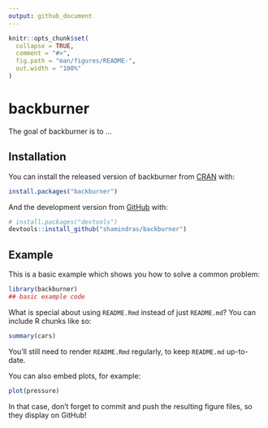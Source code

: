 ```yaml
---
output: github_document
---
```


<!-- README.md is generated from README.Rmd. Please edit that file -->

```r
knitr::opts_chunk$set(
  collapse = TRUE,
  comment = "#>",
  fig.path = "man/figures/README-",
  out.width = "100%"
)
```
# backburner

<!-- badges: start -->
<!-- badges: end -->

The goal of backburner is to ...

## Installation

You can install the released version of backburner from [CRAN](https://CRAN.R-project.org) with:

``` r
install.packages("backburner")
```

And the development version from [GitHub](https://github.com/) with:

``` r
# install.packages("devtools")
devtools::install_github("shamindras/backburner")
```
## Example

This is a basic example which shows you how to solve a common problem:

```r
library(backburner)
## basic example code
```

What is special about using `README.Rmd` instead of just `README.md`? You can include R chunks like so:

```r
summary(cars)
```

You'll still need to render `README.Rmd` regularly, to keep `README.md` up-to-date.

You can also embed plots, for example:

```r
plot(pressure)
```

In that case, don't forget to commit and push the resulting figure files, so they display on GitHub!
